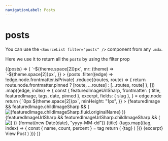 ```yaml
---
navigationLabel: Posts
---
```



# posts

You can use the `<SourceList filter="posts" />` component from any `.mdx`.

Here we use it to return all the `posts` by using the filter prop

<SourceListPagination filter="posts" postPerPage={numPosts}>
  {(posts) => (
    <Flex
      sx={{
        flexWrap: "wrap",
        ml: (theme) => `-${theme.space[2]}px`,
        mr: (theme) => `-${theme.space[2]}px`,
      }}
    >
      {posts
        .filter((edge) => !edge.node.frontmatter.isPrivate)
        .reduce((routes, route) => {
          return route.node.frontmatter.pinned
            ? [route, ...routes]
            : [...routes, route]
        }, [])
        .map((edge, index) => {
          const {
            featuredImageUrlSharp,
            frontmatter: { title, featuredImage, tags, date, pinned },
            excerpt,
            fields: { slug },
          } = edge.node
          return (
            <Box
              key={index}
              sx={{
                display: "flex",
                mb: 3,
                maxWidth: ["100%", "100%", "50%", "50%"],
                width: ["100%", "100%", "50%", "50%"],
              }}
            >
              <Link
                href={slug}
                sx={{
                  textDecoration: "none",
                  display: "flex",
                  flex: "1 1 auto",
                  flexDirection: "column",
                  m: (theme) => `0px ${theme.space[2]}px`,
                  minHeight: "1px",
                }}
              >
                <Card
                  sx={{
                    display: "flex",
                    flex: "1 1 auto",
                    flexDirection: "column",
                    minHeight: "1px",
                  }}
                >
                  {featuredImage && featuredImage.childImageSharp && (
                    <Box sx={{ minHeight: "1px" }}>
                      <Img
                        fluid={featuredImage.childImageSharp.fluid}
                        alt={featuredImage.childImageSharp.fluid.originalName}
                      />
                    </Box>
                  )}
                  {featuredImageUrlSharp &&
                    featuredImageUrlSharp.childImageSharp && (
                      <Box sx={{ minHeight: "1px" }}>
                        <Img
                          fluid={featuredImageUrlSharp.childImageSharp.fluid}
                          alt={
                            featuredImageUrlSharp.childImageSharp.fluid
                              .originalName
                          }
                        />
                      </Box>
                    )}
                  <Box
                    sx={{
                      p: 3,
                    }}
                  >
                    <Text sx={{ fontSize: 0, mb: 1, color: "muted" }}>
                      {format(new Date(date), "yyyy-MM-dd")}
                    </Text>
                    <Heading
                      variant="styles.h4"
                      sx={{ color: pinned ? "primary" : "text" }}
                    >
                      {title}
                    </Heading>
                    {tags.map((tag, index) => {
                      const { name, count, percent } = tag
                      return (
                        <Badge
                          key={index}
                          variant="primary"
                          sx={{
                            mr: 2,
                            mb: 2,
                            color: mix(
                              "success",
                              "secondary",
                              `${index / tags.length}`
                            ),
                            borderColor: mix(
                              "success",
                              "secondary",
                              `${index / tags.length}`
                            ),
                          }}
                        >
                          {tag}
                        </Badge>
                      )
                    })}
                    <Text sx={{ mb: 1, color: "text" }}>{excerpt}</Text>
                  </Box>
                  <Box sx={{ p: 3, textDecoration: "underline" }}>
                    <Text>View Post</Text>
                  </Box>
                </Card>
              </Link>
            </Box>
          )
        })}
    </Flex>
  )}
</SourceListPagination>

<PaginationButton filter="posts" postPerPage={numPosts}></PaginationButton>
